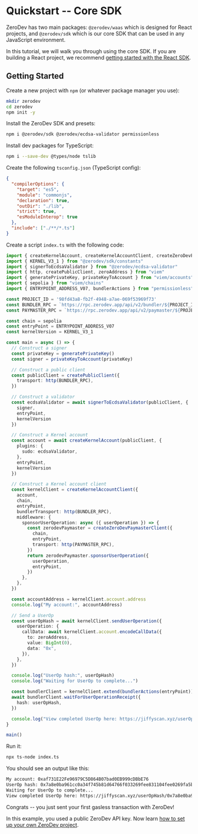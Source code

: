 # Quickstart -- Core SDK

ZeroDev has two main packages: `@zerodev/waas` which is designed for React projects, and `@zerodev/sdk` which is our core SDK that can be used in any JavaScript environment.

In this tutorial, we will walk you through using the core SDK.  If you are building a React project, we recommend [getting started with the React SDK](/smart-wallet/quickstart-react).

## Getting Started

Create a new project with `npm` (or whatever package manager you use):

```bash
mkdir zerodev
cd zerodev
npm init -y
```

Install the ZeroDev SDK and presets:

```bash
npm i @zerodev/sdk @zerodev/ecdsa-validator permissionless
```

Install dev packages for TypeScript:

```bash
npm i --save-dev @types/node tslib
```

Create the following `tsconfig.json` (TypeScript config):

```json
{
  "compilerOptions": {
    "target": "es5",
    "module": "commonjs",
    "declaration": true,
    "outDir": "./lib",
    "strict": true,
    "esModuleInterop": true
  },
  "include": ["./**/*.ts"]
}
```

Create a script `index.ts` with the following code:

```ts
import { createKernelAccount, createKernelAccountClient, createZeroDevPaymasterClient } from "@zerodev/sdk"
import { KERNEL_V3_1 } from "@zerodev/sdk/constants"
import { signerToEcdsaValidator } from "@zerodev/ecdsa-validator"
import { http, createPublicClient, zeroAddress } from "viem"
import { generatePrivateKey, privateKeyToAccount } from "viem/accounts"
import { sepolia } from "viem/chains"
import { ENTRYPOINT_ADDRESS_V07, bundlerActions } from "permissionless"

const PROJECT_ID = '98fd43a8-fb2f-4948-a7ae-069f53969f73'
const BUNDLER_RPC = `https://rpc.zerodev.app/api/v2/bundler/${PROJECT_ID}`
const PAYMASTER_RPC = `https://rpc.zerodev.app/api/v2/paymaster/${PROJECT_ID}`

const chain = sepolia
const entryPoint = ENTRYPOINT_ADDRESS_V07
const kernelVersion = KERNEL_V3_1

const main = async () => {
  // Construct a signer
  const privateKey = generatePrivateKey()
  const signer = privateKeyToAccount(privateKey)

  // Construct a public client
  const publicClient = createPublicClient({
    transport: http(BUNDLER_RPC),
  })

  // Construct a validator
  const ecdsaValidator = await signerToEcdsaValidator(publicClient, {
    signer,
    entryPoint,
    kernelVersion
  })

  // Construct a Kernel account
  const account = await createKernelAccount(publicClient, {
    plugins: {
      sudo: ecdsaValidator,
    },
    entryPoint,
    kernelVersion
  })

  // Construct a Kernel account client
  const kernelClient = createKernelAccountClient({
    account,
    chain,
    entryPoint,
    bundlerTransport: http(BUNDLER_RPC),
    middleware: {
      sponsorUserOperation: async ({ userOperation }) => {
        const zerodevPaymaster = createZeroDevPaymasterClient({
          chain,
          entryPoint,
          transport: http(PAYMASTER_RPC),
        })
        return zerodevPaymaster.sponsorUserOperation({
          userOperation,
          entryPoint,
        })
      },
    },
  })

  const accountAddress = kernelClient.account.address
  console.log("My account:", accountAddress)

  // Send a UserOp
  const userOpHash = await kernelClient.sendUserOperation({
    userOperation: {
      callData: await kernelClient.account.encodeCallData({
        to: zeroAddress,
        value: BigInt(0),
        data: "0x",
      }),
    },
  })

  console.log("UserOp hash:", userOpHash)
  console.log("Waiting for UserOp to complete...")

  const bundlerClient = kernelClient.extend(bundlerActions(entryPoint));
  await bundlerClient.waitForUserOperationReceipt({
    hash: userOpHash,
  })

  console.log("View completed UserOp here: https://jiffyscan.xyz/userOpHash/" + userOpHash)
}

main()
```

Run it:

```bash
npx ts-node index.ts
```

You should see an output like this:

```txt
My account: 0xaf731E22Fe96979C5D864B07bad0EB999cDBbE76
UserOp hash: 0x7a8e0ba961cc0a34f745b81d64766f033269fee831104fee0269fa5bcc397dcb
Waiting for UserOp to complete...
View completed UserOp here: https://jiffyscan.xyz/userOpHash/0x7a8e0ba961cc0a34f745b81d64766f033269fee831104fee0269fa5bcc397dcb
```

Congrats -- you just sent your first gasless transaction with ZeroDev!

In this example, you used a public ZeroDev API key.  Now learn [how to set up your own ZeroDev project](/smart-wallet/setting-up-zerodev-projects).